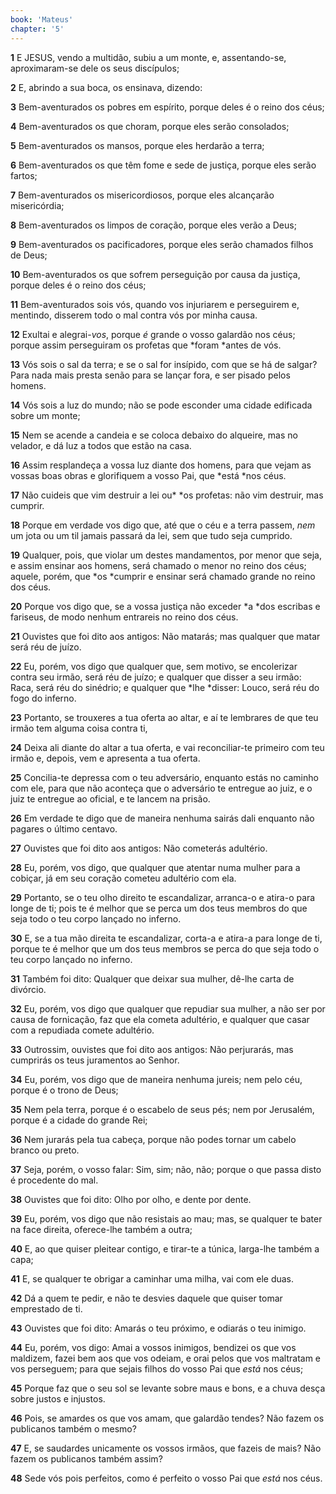 ```yaml
---
book: 'Mateus'
chapter: '5'
---
```


**1** E JESUS, vendo a multidão, subiu a um monte, e, assentando-se, aproximaram-se dele os seus discípulos;

**2** E, abrindo a sua boca, os ensinava, dizendo:

**3** Bem-aventurados os pobres em espírito, porque deles é o reino dos céus;

**4** Bem-aventurados os que choram, porque eles serão consolados;

**5** Bem-aventurados os mansos, porque eles herdarão a terra;

**6** Bem-aventurados os que têm fome e sede de justiça, porque eles serão fartos;

**7** Bem-aventurados os misericordiosos, porque eles alcançarão misericórdia;

**8** Bem-aventurados os limpos de coração, porque eles verão a Deus;

**9** Bem-aventurados os pacificadores, porque eles serão chamados filhos de Deus;

**10** Bem-aventurados os que sofrem perseguição por causa da justiça, porque deles é o reino dos céus;

**11** Bem-aventurados sois vós, quando vos injuriarem e perseguirem e, mentindo, disserem todo o mal contra vós por minha causa.

**12** Exultai e alegrai-_vos_, porque _é_ grande o vosso galardão nos céus; porque assim perseguiram os profetas que *foram *antes de vós.

**13** Vós sois o sal da terra; e se o sal for insípido, com que se há de salgar? Para nada mais presta senão para se lançar fora, e ser pisado pelos homens.

**14** Vós sois a luz do mundo; não se pode esconder uma cidade edificada sobre um monte;

**15** Nem se acende a candeia e se coloca debaixo do alqueire, mas no velador, e dá luz a todos que estão na casa.

**16** Assim resplandeça a vossa luz diante dos homens, para que vejam as vossas boas obras e glorifiquem a vosso Pai, que *está *nos céus.

**17** Não cuideis que vim destruir a lei ou\* \*os profetas: não vim destruir, mas cumprir.

**18** Porque em verdade vos digo que, até que o céu e a terra passem, _nem_ um jota ou um til jamais passará da lei, sem que tudo seja cumprido.

**19** Qualquer, pois, que violar um destes mandamentos, por menor que seja, e assim ensinar aos homens, será chamado o menor no reino dos céus; aquele, porém, que *os *cumprir e ensinar será chamado grande no reino dos céus.

**20** Porque vos digo que, se a vossa justiça não exceder *a *dos escribas e fariseus, de modo nenhum entrareis no reino dos céus.

**21** Ouvistes que foi dito aos antigos: Não matarás; mas qualquer que matar será réu de juízo.

**22** Eu, porém, vos digo que qualquer que, sem motivo, se encolerizar contra seu irmão, será réu de juízo; e qualquer que disser a seu irmão: Raca, será réu do sinédrio; e qualquer que *lhe *disser: Louco, será réu do fogo do inferno.

**23** Portanto, se trouxeres a tua oferta ao altar, e aí te lembrares de que teu irmão tem alguma coisa contra ti,

**24** Deixa ali diante do altar a tua oferta, e vai reconciliar-te primeiro com teu irmão e, depois, vem e apresenta a tua oferta.

**25** Concilia-te depressa com o teu adversário, enquanto estás no caminho com ele, para que não aconteça que o adversário te entregue ao juiz, e o juiz te entregue ao oficial, e te lancem na prisão.

**26** Em verdade te digo que de maneira nenhuma sairás dali enquanto não pagares o último centavo.

**27** Ouvistes que foi dito aos antigos: Não cometerás adultério.

**28** Eu, porém, vos digo, que qualquer que atentar numa mulher para a cobiçar, já em seu coração cometeu adultério com ela.

**29** Portanto, se o teu olho direito te escandalizar, arranca-o e atira-o para longe de ti; pois te é melhor que se perca um dos teus membros do que seja todo o teu corpo lançado no inferno.

**30** E, se a tua mão direita te escandalizar, corta-a e atira-a para longe de ti, porque te é melhor que um dos teus membros se perca do que seja todo o teu corpo lançado no inferno.

**31** Também foi dito: Qualquer que deixar sua mulher, dê-lhe carta de divórcio.

**32** Eu, porém, vos digo que qualquer que repudiar sua mulher, a não ser por causa de fornicação, faz que ela cometa adultério, e qualquer que casar com a repudiada comete adultério.

**33** Outrossim, ouvistes que foi dito aos antigos: Não perjurarás, mas cumprirás os teus juramentos ao Senhor.

**34** Eu, porém, vos digo que de maneira nenhuma jureis; nem pelo céu, porque é o trono de Deus;

**35** Nem pela terra, porque é o escabelo de seus pés; nem por Jerusalém, porque é a cidade do grande Rei;

**36** Nem jurarás pela tua cabeça, porque não podes tornar um cabelo branco ou preto.

**37** Seja, porém, o vosso falar: Sim, sim; não, não; porque o que passa disto é procedente do mal.

**38** Ouvistes que foi dito: Olho por olho, e dente por dente.

**39** Eu, porém, vos digo que não resistais ao mau; mas, se qualquer te bater na face direita, oferece-lhe também a outra;

**40** E, ao que quiser pleitear contigo, e tirar-te a túnica, larga-lhe também a capa;

**41** E, se qualquer te obrigar a caminhar uma milha, vai com ele duas.

**42** Dá a quem te pedir, e não te desvies daquele que quiser tomar emprestado de ti.

**43** Ouvistes que foi dito: Amarás o teu próximo, e odiarás o teu inimigo.

**44** Eu, porém, vos digo: Amai a vossos inimigos, bendizei os que vos maldizem, fazei bem aos que vos odeiam, e orai pelos que vos maltratam e vos perseguem; para que sejais filhos do vosso Pai que _está_ nos céus;

**45** Porque faz que o seu sol se levante sobre maus e bons, e a chuva desça sobre justos e injustos.

**46** Pois, se amardes os que vos amam, que galardão tendes? Não fazem os publicanos também o mesmo?

**47** E, se saudardes unicamente os vossos irmãos, que fazeis de mais? Não fazem os publicanos também assim?

**48** Sede vós pois perfeitos, como é perfeito o vosso Pai que _está_ nos céus.
